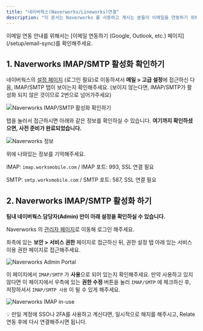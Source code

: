 ```yaml
---
title: "네이버웍스(Naverworks/Lineworks)연결"
description: "이 문서는 Naverworks 를 사용하고 계시는 분들이 이메일을 연동하기 위해 IMAP/SMTP를 셋팅 절차를 안내하고 있습니다. 아래 문서를 따라 Naverworks 에서 IMAP/SMTP가 설정이 되어 있는지 확인 및 셋업을 해주시면 됩니다."
---
```


<Note>
  이메일 연동 안내를 위해서는 [이메일 연동하기 (Google, Outlook, etc.)
  페이지](/setup/email-sync)를 확인해주세요.
</Note>

## 1. Naverworks IMAP/SMTP 활성화 확인하기

네이버웍스의 [설정 페이지](https://mail.worksmobile.com/settings/) (로그인 필요)로 이동하셔서 **메일 > 고급 설정**에 접근하신 다음, IMAP/SMTP 탭이 보이는지 확인해주세요. (보이지 않는다면, IMAP/SMTP가 활성화 되지 않은 것이므로 2번으로 넘어가주세요)

![Naverworks IMAP/SMTP 활성화 확인하기](/images/setup/naverworks-lineworks/naverworks-imap.png)

탭을 눌러서 접근하시면 아래와 같은 정보를 확인하실 수 있습니다. **여기까지 확인하셨으면, 사전 준비가 완료되었습니다.**

![Naverworks 정보](/images/setup/naverworks-lineworks/naverworks-imap-info.png)

위에 나와있는 정보를 기억해주세요.

IMAP: `imap.worksmobile.com` / IMAP 포트: 993, SSL 연결 필요

SMTP: `smtp.worksmobile.com` / SMTP 포트: 587, SSL 연결 필요

## 2. Naverworks IMAP/SMTP 활성화 하기

**팀내 네이버웍스 담당자(Admin) 만이 아래 설정을 확인하실 수 있습니다.**

Naverworks 의 [관리자 페이지](https://admin.worksmobile.com/)로 이동해 로그인 해주세요.

좌측에 있는 **보안 > 서비스 권한** 페이지로 접근하신 뒤, 권한 설정 탭 아래 있는 서비스 이용 권한 페이지로 접근해주세요.

![Naverworks Admin Portal](/images/setup/naverworks-lineworks/naverworks-admin.png)

이 페이지에서 `IMAP/SMTP` 가 **사용**으로 되어 있는지 확인해주세요. 만약 사용하고 있지 않다면 이 페이지에서 우측에 있는 **권한 수정** 버튼을 눌러 `IMAP/SMTP` 에 체크하신 후, 저장하셔서 `IMAP/SMTP 사용` 이 될 수 있게 해주세요.

![Naverworks IMAP in-use](/images/setup/naverworks-lineworks/imap-in-use.png)

<Note>
  💡 만일 계정에 SSO나 2FA를 사용하고 계신다면, 일시적으로 해지를 해주시고,
  Relate 연동 후에 다시 연결해주시면 됩니다.
</Note>
